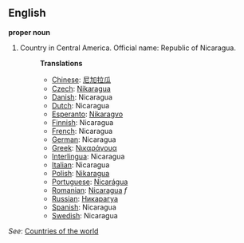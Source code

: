==English==

'''proper noun'''

# Country in Central America. Official name: Republic of Nicaragua.
#:'''Translations'''
#:*[[Chinese]]: [[尼加拉瓜]]
#:*[[Czech]]: [[Nikaragua]]
#:*[[Danish]]: Nicaragua
#:*[[Dutch]]: Nicaragua
#:*[[Esperanto]]: [[Nikaragvo]]
#:*[[Finnish]]: Nicaragua
#:*[[French]]: Nicaragua
#:*[[German]]: Nicaragua
#:*[[Greek]]: [[Νικαράγουα]]
#:*[[Interlingua]]: Nicaragua
#:*[[Italian]]: Nicaragua
#:*[[Polish]]: [[Nikaragua]]
#:*[[Portuguese]]: [[Nicarágua]]
#:*[[Romanian]]: [[Nicaragua]] ''f''
#:*[[Russian]]: [[Никарагуа]]
#:*[[Spanish]]: Nicaragua
#:*[[Swedish]]: Nicaragua

''See'': [[Countries of the world]]
